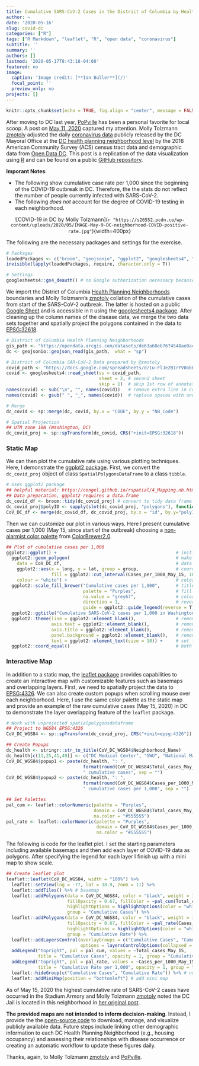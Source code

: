 ```yaml
---
title: Cumulative SARS-CoV-2 Cases in the District of Columbia by Health Planning Neighborhoods
author: ~
date: '2020-05-16'
slug: covid-dc
categories: ["R"]
tags: ["R Markdown", "leaflet", "R", "open data", "coronavirus"]
subtitle: ''
summary: ''
authors: []
lastmod: '2020-05-17T8:43:18-04:00'
featured: no
image:
  caption: 'Image credit: [**Ian Buller**](/)'
  focal_point: ''
  preview_only: no
projects: []
---
```


```r
knitr::opts_chunk$set(echo = TRUE, fig.align = "center", message = FALSE, warning = FALSE, cache = FALSE)
```

After moving to DC last year, [PoPville](https://twitter.com/PoPville){target="_blank"} has been a personal favorite for local scoop. A post on [May 11, 2020](https://www.popville.com/2020/05/dc-neighborhood-covid-coronavirus-map-population/#more-234053){target="_blank"} captured my attention. Molly Tolzmann [zmotoly](https://twitter.com/zmotoly){target="_blank"} adjusted the daily [coronavirus data](https://coronavirus.dc.gov/page/coronavirus-data){target="_blank"} publicly released by the DC Mayoral Office at the [DC health planning neighborhood level](https://opendata.dc.gov/datasets/dc-health-planning-neighborhoods){target="_blank"} by the 2018 American Community Survey (ACS) census tract data and demographic data from [Open Data DC](https://opendata.dc.gov/){target="_blank"}. This post is a replication of the data visualization using [R](https://cran.r-project.org/){target="_blank"} and can be found on a public [GitHub repository](https://github.com/idblr/coviDC){target="_blank"}. 

**Imporant Notes**:

- The following show cumulative case rate per 1,000 since the beginning of the COVID-19 outbreak in DC. Therefore, the the stats do not reflect the number of people currently infected with SARS-CoV-2. 
- The following *does not* account for the degree of COVID-19 testing in each neighborhood.

<center>

![COVID-19 in DC by Molly Tolzmann](`r "https://s26552.pcdn.co/wp-content/uploads/2020/05/IMAGE-May-9-DC-neighborhood-COVID-positive-rate.jpg"`){width=400px}

</center>

The following are the necessary packages and settings for the exercise. 
```r
# Packages
loadedPackages <- c("broom", "geojsonio", "ggplot2", "googlesheets4", "htmlwidgets", "leaflet", "sp", "stringr")
invisible(lapply(loadedPackages, require, character.only = T))

# Settings
googlesheets4::gs4_deauth() # no Google authorization necessary because we are not reading a public repo
```

We import the District of Columbia [Health Planning Neighborhoods](https://opendata.dc.gov/datasets/acs-2018-population-variables-tract/data){target="_blank"} boundaries and Molly Tolzmann's [zmotoly](https://twitter.com/zmotoly){target="_blank"} collation of the cumulative cases from start of the SARS-CoV-2 outbreak. The latter is hosted on a public [Google Sheet](https://docs.google.com/spreadsheets/d/1u-FlJe2B1rYV0obEosHBks9utkU30-C2TSkHka6AVS8/edit#gid=1923705378){target="_blank"} and is accessible in `R` using the [googlesheets4 package](https://github.com/tidyverse/googlesheets4){target="_blank"}. After cleaning up the column names of the disease data, we merge the two data sets together and spatially project the polygons contained in the data to [EPSG:32618](https://epsg.io/32618){target="_blank"}.
```r
# District of Columbia Health Planning Neighborhoods
gis_path <- "https://opendata.arcgis.com/datasets/de63a68eb7674548ae0ac01867123f7e_13.geojson"
dc <- geojsonio::geojson_read(gis_path,  what = "sp")

# District of Columbia SAR-CoV-2 Data prepared by @zmotoly
covid_path <- "https://docs.google.com/spreadsheets/d/1u-FlJe2B1rYV0obEosHBks9utkU30-C2TSkHka6AVS8/edit#gid=1923705378"
covid <- googlesheets4::read_sheet(ss = covid_path,
                                   sheet = 2, # second sheet
                                   skip = 1)  # skip 1st row of annotation
names(covid) <- sub("\n", "", names(covid))   # remove extra line in column names
names(covid) <- gsub(" ", "_", names(covid))  # replace spaces with underscore

# Merge
dc_covid <- sp::merge(dc, covid, by.x = "CODE", by.y = "NB_Code")

# Spatial Projection
## UTM zone 18N (Washington, DC)
dc_covid_proj <- sp::spTransform(dc_covid, CRS("+init=EPSG:32618"))
```

### Static Map

We can then plot the cumulative rate using various plotting techniques. Here, I demonstrate the [ggplot2 package](https://github.com/tidyverse/ggplot2){target="_blank"}. First, we convert the `dc_covid_proj` object of class `SpatialPolygonsDataFrame` to a class `tibble`. 
```r
# Uses ggplot2 package
## helpful material: https://cengel.github.io/rspatial/4_Mapping.nb.html
## Data preparation, ggplot2 requires a data.frame
dc_covid_df <- broom::tidy(dc_covid_proj) # convert to tidy data frame
dc_covid_proj$polyID <- sapply(slot(dc_covid_proj, "polygons"), function(x) slot(x, "ID")) # preserve polygon id
CoV_DC_df <- merge(dc_covid_df, dc_covid_proj, by.x = "id", by.y="polyID") # merge data
```

Then we can customize our plot in various ways. Here I present cumulative cases per 1,000 (May 15, since start of the outbreak) choosing a [non-alarmist color palette](https://blog.mapbox.com/7-best-practices-for-mapping-a-pandemic-9f203576a132?gi=6907699c528e){target="_blank"} from [ColorBrewer2.0](https://colorbrewer2.org/){target="_blank"}.
```r
## Plot of cumulative cases per 1,000
ggplot2::ggplot() +                                             # initialize ggplot object
  ggplot2::geom_polygon(                                        # make a polygon
    data = CoV_DC_df,                                           # data frame
    ggplot2::aes(x = long, y = lat, group = group,              # coordinates, and group them by polygons
                 fill = ggplot2::cut_interval(Cases_per_1000_May_15, 10)),       # variable to use for filling
    colour = "white") +                                         # color of polygon borders
  ggplot2::scale_fill_brewer("Cumulative cases per 1,000",      # title of colorkey 
                             palette = "Purples",               # fill with brewer colors 
                             na.value = "grey67",               # color for NA (The National Mall)
                             direction = 1,                     # reverse colors in colorkey
                             guide = ggplot2::guide_legend(reverse = T)) +  # reverse order of colokey
  ggplot2::ggtitle("Cumulative SARS-CoV-2 cases per 1,000 in Washington, D.C. as of May 15, 2020") + # add title
  ggplot2::theme(line = ggplot2::element_blank(),               # remove axis lines
                 axis.text = ggplot2::element_blank(),          # remove tickmarks
                 axis.title = ggplot2::element_blank(),         # remove axis labels
                 panel.background = ggplot2::element_blank(),   # remove background gridlines
                 text = ggplot2::element_text(size = 10)) +     # set font size
  ggplot2::coord_equal()                                        # both axes the same scale
```

### Interactive Map

In addition to a static map, the [leaflet package](https://github.com/rstudio/leaflet){target="_blank"} provides capabilities to create an interactive map with customizable features such as basemaps and overlapping layers. First, we need to spatially project the data to [EPSG:4326](https://epsg.io/4326){target="_blank"}. We can also create custom popups when scrolling mouse over each neighborhood. Here, I use the same color palette as the static map and provide an example of the raw cumulative cases (May 15, 2020) in DC to demonstrate the layer overlapping feature of the `leaflet` package.

```r
# Work with unprojected spatialpolygonsdataframe
## Project to WGS84 EPSG:4326
CoV_DC_WGS84 <- sp::spTransform(dc_covid_proj, CRS("+init=epsg:4326"))

## Create Popups
dc_health <- stringr::str_to_title(CoV_DC_WGS84$Neighborhood_Name)
dc_health[c(11,25,41,49)] <- c("DC Medical Center", "GWU", "National Mall", "SW/Waterfront" )
CoV_DC_WGS84$popup1 <- paste(dc_health, ": ",
                             format(round(CoV_DC_WGS84$Total_cases_May_15, digits = 0), big.mark = ",", trim = T),
                             " cumulative cases", sep = "")
CoV_DC_WGS84$popup2 <- paste(dc_health, ": ",
                             format(round(CoV_DC_WGS84$Cases_per_1000_May_15, digits = 0), big.mark = ",", trim = T),
                             " cumulative cases per 1,000", sep = "")

## Set Palettes
pal_cum <- leaflet::colorNumeric(palette = "Purples",
                                 domain = CoV_DC_WGS84$Total_cases_May_15,
                                 na.color = "#555555")
pal_rate <- leaflet::colorNumeric(palette = "Purples",
                                  domain = CoV_DC_WGS84$Cases_per_1000_May_15,
                                  na.color = "#555555")
```

The following is code for the leaflet plot. I set the starting parameters including available basemaps and then add each layer of COVID-19 data as polygons. After specifying the legend for each layer I finish up with a mini map to show scale. 
```r
## Create leaflet plot
leaflet::leaflet(CoV_DC_WGS84, width = "100%") %>%                        # initial data
  leaflet::setView(lng = -77, lat = 38.9, zoom = 11) %>%                  # starting coordinates
  leaflet::addTiles() %>% # basemap
  leaflet::addPolygons(data = CoV_DC_WGS84, color = "black", weight = 1, smoothFactor = 0.5, opacity = 1,
                       fillOpacity = 0.67, fillColor = ~pal_cum(Total_cases_May_15), popup = ~popup1,
                       highlightOptions = highlightOptions(color = "white", weight = 2, bringToFront = TRUE),
                       group = "Cumulative Cases") %>%
  leaflet::addPolygons(data = CoV_DC_WGS84, color = "black", weight = 1, smoothFactor = 0.5, opacity = 1,
                       fillOpacity = 0.67, fillColor = ~pal_rate(Cases_per_1000_May_15), popup = ~popup2,
                       highlightOptions = highlightOptions(color = "white", weight = 2, bringToFront = TRUE),
                       group = "Cumulative Rate") %>%
  leaflet::addLayersControl(overlayGroups = c("Cumulative Cases", "Cumulative Rate"), # layer selection
                            options = layersControlOptions(collapsed = FALSE)) %>%     
  addLegend("topright", pal = pal_cum, values = ~Total_cases_May_15,                  # legend for cases
            title = "Cumulative Cases", opacity = 1, group = "Cumulative Cases") %>%
  addLegend("topright", pal = pal_rate, values = ~Cases_per_1000_May_15,              # legend for rate
            title = "Cumulative Rate per 1,000", opacity = 1, group = "Cumulative Rate") %>%
  leaflet::hideGroup(c("Cumulative Cases", "Cumulative Rate")) %>% # no data shown (default)
  leaflet::addMiniMap(position = "bottomleft") # add mini map
```

As of May 15, 2020 the highest cumulative rate of SARS-CoV-2 cases have occurred in the Stadium Armory and Molly Tolzmann [zmotoly](https://twitter.com/zmotoly){target="_blank"} noted the DC Jail is located in this neighborhood in [her original post](https://www.popville.com/2020/05/dc-neighborhood-covid-coronavirus-map-population/#more-234053){target="_blank"}.

**The provided maps are not intended to inform decision-making**. Instead, I provide the the [open-source code](https://github.com/idblr/coviDC){target="_blank"} to download, manage, and visualize publicly available data. Future steps include linking other demographic information to each DC Health Planning Neighborhood (e.g., housing occupancy) and assessing their relationships with disease occurrence or creating an automatic workflow to update these figures daily.

Thanks, again, to Molly Tolzmann [zmotoly](https://twitter.com/zmotoly){target="_blank"} and [PoPville](https://twitter.com/PoPville){target="_blank"}.
